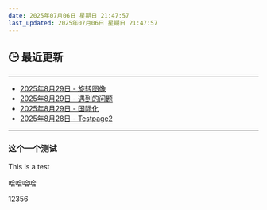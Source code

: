 ```yaml
---
date: 2025年07月06日 星期日 21:47:57
last_updated: 2025年07月06日 星期日 21:47:57
---
```


## 🕒 最近更新

---
- [2025年8月29日 - 旋转图像](/blog/LeetCode48)
- [2025年8月29日 - 遇到的问题](/docs/Issues)
- [2025年8月29日 - 国际化](/blog/i18n)
- [2025年8月28日 - Testpage2](/docs/mydoc/testpage2)
---

<!-- 其他内容 -->


### 这个一个测试
This is a test

哈哈哈哈


12356
